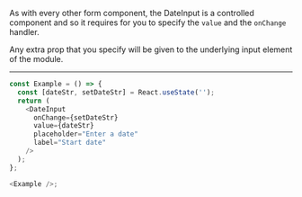 As with every other form component, the DateInput is a controlled component and so it
requires for you to specify the `value` and the `onChange` handler.

Any extra prop that you specify will be given to the underlying input element of the module.

---

```typescript jsx
const Example = () => {
  const [dateStr, setDateStr] = React.useState('');
  return (
    <DateInput
      onChange={setDateStr}
      value={dateStr}
      placeholder="Enter a date"
      label="Start date"
    />
  );
};

<Example />;
```
